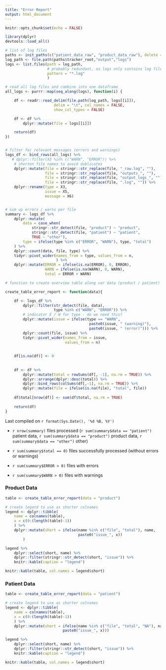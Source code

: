 ```yaml
---
title: "Error Report"
output: html_document
---
```


```r
knitr::opts_chunk$set(echo = FALSE)

library(dplyr)
devtools::load_all()

```


```r

# list of log files
paths <- init_paths(c("patient_data_raw", "product_data_raw"), delete = FALSE)
log_path <- file.path(paths$tracker_root,"output","logs")
logs <- list.files(path = log_path,
                   # probably redundant, as logs only contains log files?
                   pattern = "*.log"
                   )

# read all log files and combine into one dataframe
all_logs <- purrr::map(seq_along(logs), function(i) {

    df <- readr::read_delim(file.path(log_path, logs[[i]]),
                      delim = "\t", col_names = FALSE,
                      show_col_types = FALSE)

    df <- df %>%
        dplyr::mutate(file = logs[[i]])

    return(df)
})


# filter for relevant messages (errors and warnings)
logs_df <- bind_rows(all_logs) %>%
   # dplyr::filter(X3 %in% c("WARN", "ERROR")) %>% 
    # shorten file names to avoid dublicates
    dplyr::mutate(file = stringr::str_replace(file, "_raw.log", ""),
                  file = stringr::str_replace(file, "outputs_", ""),
                  file = stringr::str_replace(file, "output_logs_", ""),
                  file = stringr::str_replace(file, ".log", "")) %>% 
    dplyr::rename(type = X3,
                  issue = X5,
                  message = X6)


# sum up errors / warns per file
summary <- logs_df %>% 
    dplyr::mutate(
        data = case_when(
            stringr::str_detect(file, "product") ~ "product",
            stringr::str_detect(file, "patient") ~ "patient",
            TRUE ~ "other"),
        type = ifelse(type %in% c("ERROR", "WARN"), type, "total")
    ) %>% 
    dplyr::count(data, file, type) %>% 
    tidyr::pivot_wider(names_from = type, values_from = n,
                       ) %>% 
    dplyr::mutate(ERROR = ifelse(is.na(ERROR), 0, ERROR),
                  WARN = ifelse(is.na(WARN), 0, WARN),
                  total = ERROR + WARN)

# function to create overview table along var data (product / patient)

create_table_error_report <- function(data){

    df <- logs_df %>% 
        dplyr::filter(str_detect(file, data),
                      type %in% c("WARN", "ERROR")) %>%
        # indicator E / W for type - do we need this?
        dplyr::mutate(issue = ifelse(type == "WARN",
                                      paste0(issue, " (warning)"),
                                      paste0(issue, " (error)"))) %>% 
        dplyr::count(file, issue) %>% 
        tidyr::pivot_wider(names_from = issue,
                           values_from = n)
        
        
    df[is.na(df)] <- 0
        
    
    df <- df %>% 
        dplyr::mutate(total = rowSums(df[, -1], na.rm = TRUE)) %>% 
        dplyr::arrange(dplyr::desc(total)) %>% 
        dplyr::bind_rows(colSums(df[,-1], na.rm = TRUE)) %>% 
        dplyr::mutate(file = ifelse(is.na(file), "total", file))
    
    df$total[nrow(df)] <- sum(df$total, na.rm = TRUE)
    
    return(df)
}


```



Last compiled on `r format(Sys.Date(), '%d %B, %Y')`


* `r nrow(summary)` files processed
(`r sum(summary$data == "patient")` patient data, 
`r sum(summary$data == "product")` product data, 
`r sum(summary$data == "other")` other)

* `r sum(summary$total == 0)` files successfully
processed (without errors or warnings)

* `r sum(summary$ERROR > 0)` files with errors

* `r sum(summary$WARN > 0)` files with warnings


### Product Data
 
```r


table <- create_table_error_report(data = "product")

# create legend to use as shorter colnames
legend <- dplyr::tibble(
    name = colnames(table),
    x = c(0:(length(table)-1))
    ) %>% 
    dplyr::mutate(short = ifelse(name %in% c("file", "total"), name,
                                 paste0("issue_", x))
        )

legend %>% 
    dplyr::select(short, name) %>% 
    dplyr::filter(stringr::str_detect(short, "issue")) %>% 
    knitr::kable(caption = "legend")

knitr::kable(table, col.names = legend$short)

```


### Patient Data

```r

table <- create_table_error_report(data = "patient")

# create legend to use as shorter colnames
legend <- dplyr::tibble(
    name = colnames(table),
    x = c(0:(length(table)-1))
    ) %>% 
    dplyr::mutate(short = ifelse(name %in% c("file", "total", "NA"), name,
                          paste0("issue_", x)))

legend %>% 
    dplyr::select(short, name) %>% 
    dplyr::filter(stringr::str_detect(short, "issue")) %>% 
    knitr::kable(caption = "legend")

knitr::kable(table, col.names = legend$short)

```

